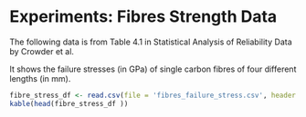 # Experiments: Fibres Strength Data

The following data is from Table 4.1 in Statistical Analysis of Reliability Data by Crowder et al. 

It shows the failure stresses (in GPa) of single carbon fibres of four different lengths (in mm).

```r
fibre_stress_df <- read.csv(file = 'fibres_failure_stress.csv', header = TRUE)
kable(head(fibre_stress_df ))
```

